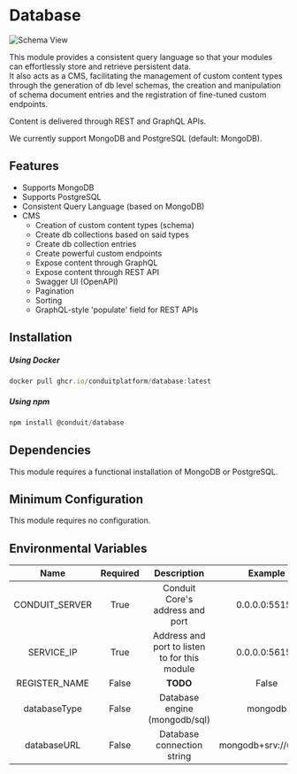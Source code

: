 # Database

![Schema View](/img/modules/database/admin/overview.png)

This module provides a consistent query language so that your modules can effortlessly store and retrieve persistent data.<br />
It also acts as a CMS, facilitating the management of custom content types through the generation of db level schemas, 
the creation and manipulation of schema document entries and the registration of fine-tuned custom endpoints.

Content is delivered through REST and GraphQL APIs.

We currently support MongoDB and PostgreSQL (default: MongoDB).

## Features

- Supports MongoDB
- Supports PostgreSQL
- Consistent Query Language (based on MongoDB)
- CMS
  - Creation of custom content types (schema)
  - Create db collections based on said types
  - Create db collection entries
  - Create powerful custom endpoints
  - Expose content through GraphQL
  - Expose content through REST API
  - Swagger UI (OpenAPI)
  - Pagination
  - Sorting
  - GraphQL-style 'populate' field for REST APIs

## Installation

##### Using Docker

```jsx
docker pull ghcr.io/conduitplatform/database:latest
```

##### Using npm

```jsx
npm install @conduit/database
```

## Dependencies

This module requires a functional installation of MongoDB or PostgreSQL.<br />

## Minimum Configuration

This module requires no configuration.

## Environmental Variables

|  Name          | Required |  Description                                  |  Example      |
| :------------: | :------: | :-------------------------------------------: | :-----------: |
| CONDUIT_SERVER |  True    | Conduit Core's address and port               | 0.0.0.0:55152 |
| SERVICE_IP     |  True    | Address and port to listen to for this module | 0.0.0.0:56154 |
| REGISTER_NAME  |  False   |   **TODO**                                    | False         |
| databaseType   |  False   | Database engine (mongodb/sql)                 | mongodb       |
| databaseURL    |  False   | Database connection string                    | mongodb+srv://user:... |
